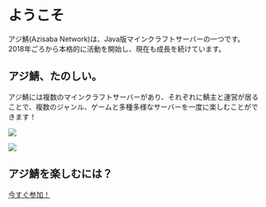 # ようこそ

アジ鯖(Azisaba Network)は、Java版マインクラフトサーバーの一つです。
2018年ごろから本格的に活動を開始し、現在も成長を続けています。

## アジ鯖、たのしい。

アジ鯖には複数のマインクラフトサーバーがあり、それぞれに鯖主と運営が居ることで、複数のジャンル、ゲームと多種多様なサーバーを一度に楽しむことができます！

![](https://i.imgur.com/epAMGce.png)

![](https://i.imgur.com/a6MT3bA.jpg)

## アジ鯖を楽しむには？

[今すぐ参加！](/join)
